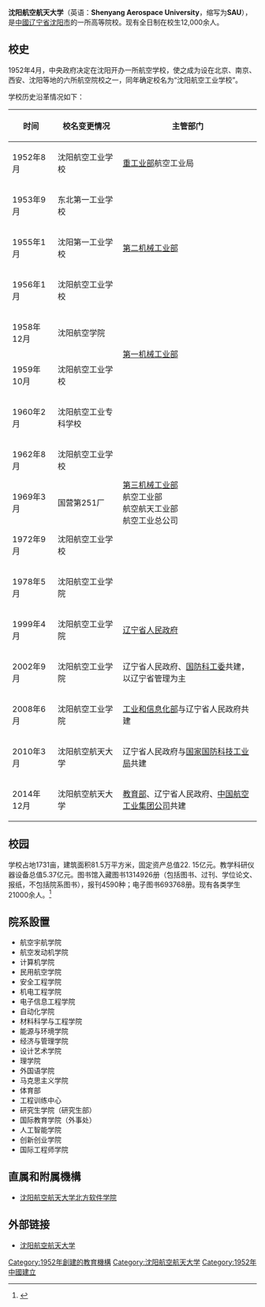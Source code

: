 {{copyedit|time=2014-07-02T14:46:36+00:00}}
'''沈阳航空航天大学'''（英语：'''Shenyang Aerospace University'''，缩写为'''SAU'''），是[[中國|中國]][[辽宁省|辽宁省]][[沈阳市|沈阳市]]的一所高等院校。现有全日制在校生12,000余人。

== 校史 ==
1952年4月，中央政府决定在沈阳开办一所航空学校，使之成为设在北京、南京、西安、沈阳等地的六所航空院校之一，同年确定校名为“沈阳航空工业学校”。

学校历史沿革情况如下： 
{| class="wikitable"
|-
! 时间 !! 校名变更情况 !! 主管部门 
|-
| 1952年8月 || 沈阳航空工业学校 || [[中华人民共和国重工业部|重工业部]]航空工业局 
|-
| 1953年9月 || 东北第一工业学校 || rowspan="3"|[[中华人民共和国第二机械工业部|第二机械工业部]] 
|-
| 1955年1月 || 沈阳第一工业学校 
|-
| 1956年1月 || 沈阳航空工业学校 
|-
| 1958年12月 || 沈阳航空学院 || rowspan="2"|[[中华人民共和国第一机械工业部|第一机械工业部]] 
|-
| 1959年10月 || 沈阳航空工业学校 
|-
| 1960年2月 || 沈阳航空工业专科学校 || rowspan="5"|[[中华人民共和国第三机械工业部_(1963-1982)|第三机械工业部]]<br>航空工业部<br>航空航天工业部<br>航空工业总公司
|-
| 1962年8月 || 沈阳航空工业学校  
|-
| 1969年3月 || 国营第251厂   
|-
| 1972年9月 || 沈阳航空工业学校 
|-
| 1978年5月 || 沈阳航空工业学院 
|-
| 1999年4月 || 沈阳航空工业学院 || [[辽宁省人民政府|辽宁省人民政府]] 
|-
| 2002年9月 || 沈阳航空工业学院 || 辽宁省人民政府、[[中华人民共和国国防科学技术工业委员会|国防科工委]]共建，以辽宁省管理为主 
|-
| 2008年6月 || 沈阳航空工业学院 || [[中华人民共和国工业和信息化部|工业和信息化部]]与辽宁省人民政府共建 
|-
| 2010年3月 || 沈阳航空航天大学 || 辽宁省人民政府与[[国家国防科技工业局|国家国防科技工业局]]共建
|-
|2014年12月
|沈阳航空航天大学
|[[中华人民共和国教育部|教育部]]、辽宁省人民政府、[[中国航空工业集团|中国航空工业集团公司]]共建
|}

== 校园 ==

学校占地1731亩，建筑面积81.5万平方米，固定资产总值22. 15亿元。教学科研仪器设备总值5.37亿元。图书馆入藏图书1314926册（包括图书、过刊、学位论文、报纸，不包括院系图书），报刊4590种；电子图书693768册。现有各类学生21000余人。<ref>{{Cite web|url=http://www.sau.edu.cn/about/|title=学校概况 - 沈阳航空航天大学官方网站|accessdate=2016-06-15|author=|date=|publisher=|archive-url=https://web.archive.org/web/20160628074542/http://www.sau.edu.cn/about/|archive-date=2016-06-28|dead-url=yes}}</ref>

== 院系設置 ==
* 航空宇航学院
* 航空发动机学院  
* 计算机学院	  
* 民用航空学院	  
* 安全工程学院	  
* 机电工程学院	  
* 电子信息工程学院	  
* 自动化学院	  
* 材料科学与工程学院	  
* 能源与环境学院	  
* 经济与管理学院	  
* 设计艺术学院	  
* 理学院	  
* 外国语学院	  
* 马克思主义学院	  
* 体育部	  
* 工程训练中心	  
* 研究生学院（研究生部）	  
* 国际教育学院（外事处）	  
* 人工智能学院	  
* 创新创业学院
* 国际工程师学院

==直属和附属機構==
* [[沈阳航空航天大学北方软件学院|沈阳航空航天大学北方软件学院]]

== 外部链接 ==
*[http://www.sau.edu.cn/ 沈阳航空航天大学] {{Wayback|url=http://www.sau.edu.cn/ |date=20130423210040 }}

{{中华人民共和国省部共建制高等院校}}
{{辽宁高等院校}}

[[Category:1952年創建的教育機構|Category:1952年創建的教育機構]]
[[Category:沈阳航空航天大学|Category:沈阳航空航天大学]]
[[Category:1952年中國建立|Category:1952年中國建立]]